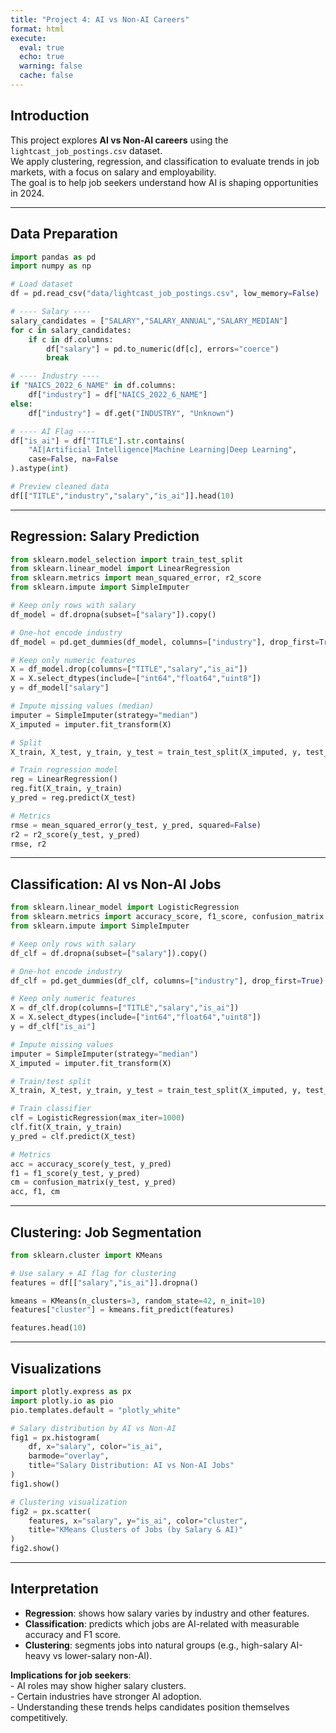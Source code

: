 ```yaml
---
title: "Project 4: AI vs Non-AI Careers"
format: html
execute:
  eval: true
  echo: true
  warning: false
  cache: false
---
```


## Introduction

This project explores **AI vs Non-AI careers** using the `lightcast_job_postings.csv` dataset.  
We apply clustering, regression, and classification to evaluate trends in job markets, with a focus on salary and employability.  
The goal is to help job seekers understand how AI is shaping opportunities in 2024.

---

## Data Preparation

```python
import pandas as pd
import numpy as np

# Load dataset
df = pd.read_csv("data/lightcast_job_postings.csv", low_memory=False)

# ---- Salary ----
salary_candidates = ["SALARY","SALARY_ANNUAL","SALARY_MEDIAN"]
for c in salary_candidates:
    if c in df.columns:
        df["salary"] = pd.to_numeric(df[c], errors="coerce")
        break

# ---- Industry ----
if "NAICS_2022_6_NAME" in df.columns:
    df["industry"] = df["NAICS_2022_6_NAME"]
else:
    df["industry"] = df.get("INDUSTRY", "Unknown")

# ---- AI Flag ----
df["is_ai"] = df["TITLE"].str.contains(
    "AI|Artificial Intelligence|Machine Learning|Deep Learning",
    case=False, na=False
).astype(int)

# Preview cleaned data
df[["TITLE","industry","salary","is_ai"]].head(10)
```

---

## Regression: Salary Prediction

```python
from sklearn.model_selection import train_test_split
from sklearn.linear_model import LinearRegression
from sklearn.metrics import mean_squared_error, r2_score
from sklearn.impute import SimpleImputer

# Keep only rows with salary
df_model = df.dropna(subset=["salary"]).copy()

# One-hot encode industry
df_model = pd.get_dummies(df_model, columns=["industry"], drop_first=True)

# Keep only numeric features
X = df_model.drop(columns=["TITLE","salary","is_ai"])
X = X.select_dtypes(include=["int64","float64","uint8"])
y = df_model["salary"]

# Impute missing values (median)
imputer = SimpleImputer(strategy="median")
X_imputed = imputer.fit_transform(X)

# Split
X_train, X_test, y_train, y_test = train_test_split(X_imputed, y, test_size=0.3, random_state=42)

# Train regression model
reg = LinearRegression()
reg.fit(X_train, y_train)
y_pred = reg.predict(X_test)

# Metrics
rmse = mean_squared_error(y_test, y_pred, squared=False)
r2 = r2_score(y_test, y_pred)
rmse, r2
```

---

## Classification: AI vs Non-AI Jobs

```python
from sklearn.linear_model import LogisticRegression
from sklearn.metrics import accuracy_score, f1_score, confusion_matrix
from sklearn.impute import SimpleImputer

# Keep only rows with salary
df_clf = df.dropna(subset=["salary"]).copy()

# One-hot encode industry
df_clf = pd.get_dummies(df_clf, columns=["industry"], drop_first=True)

# Keep only numeric features
X = df_clf.drop(columns=["TITLE","salary","is_ai"])
X = X.select_dtypes(include=["int64","float64","uint8"])
y = df_clf["is_ai"]

# Impute missing values
imputer = SimpleImputer(strategy="median")
X_imputed = imputer.fit_transform(X)

# Train/test split
X_train, X_test, y_train, y_test = train_test_split(X_imputed, y, test_size=0.3, random_state=42)

# Train classifier
clf = LogisticRegression(max_iter=1000)
clf.fit(X_train, y_train)
y_pred = clf.predict(X_test)

# Metrics
acc = accuracy_score(y_test, y_pred)
f1 = f1_score(y_test, y_pred)
cm = confusion_matrix(y_test, y_pred)
acc, f1, cm
```

---

## Clustering: Job Segmentation

```python
from sklearn.cluster import KMeans

# Use salary + AI flag for clustering
features = df[["salary","is_ai"]].dropna()

kmeans = KMeans(n_clusters=3, random_state=42, n_init=10)
features["cluster"] = kmeans.fit_predict(features)

features.head(10)
```

---

## Visualizations

```python
import plotly.express as px
import plotly.io as pio
pio.templates.default = "plotly_white"

# Salary distribution by AI vs Non-AI
fig1 = px.histogram(
    df, x="salary", color="is_ai",
    barmode="overlay",
    title="Salary Distribution: AI vs Non-AI Jobs"
)
fig1.show()

# Clustering visualization
fig2 = px.scatter(
    features, x="salary", y="is_ai", color="cluster",
    title="KMeans Clusters of Jobs (by Salary & AI)"
)
fig2.show()
```

---

## Interpretation

- **Regression**: shows how salary varies by industry and other features.  
- **Classification**: predicts which jobs are AI-related with measurable accuracy and F1 score.  
- **Clustering**: segments jobs into natural groups (e.g., high-salary AI-heavy vs lower-salary non-AI).  

**Implications for job seekers**:  
- AI roles may show higher salary clusters.  
- Certain industries have stronger AI adoption.  
- Understanding these trends helps candidates position themselves competitively.  

